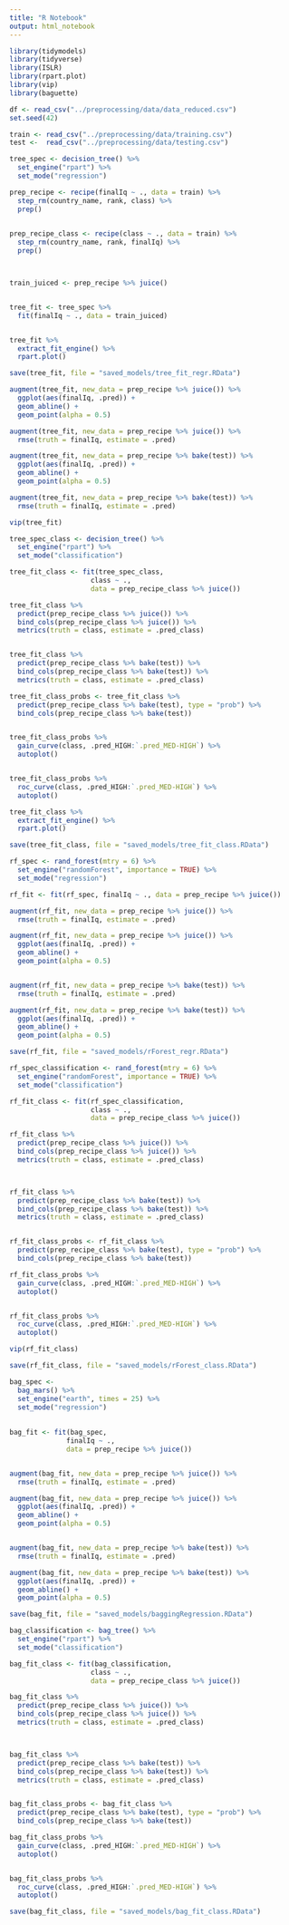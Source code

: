 ```yaml
---
title: "R Notebook"
output: html_notebook
---
```



```r
library(tidymodels)
library(tidyverse)
library(ISLR)
library(rpart.plot)
library(vip)
library(baguette)

df <- read_csv("../preprocessing/data/data_reduced.csv")
set.seed(42)
```


```r
train <- read_csv("../preprocessing/data/training.csv")
test <-  read_csv("../preprocessing/data/testing.csv")
```



```r
tree_spec <- decision_tree() %>%
  set_engine("rpart") %>%
  set_mode("regression")

prep_recipe <- recipe(finalIq ~ ., data = train) %>%
  step_rm(country_name, rank, class) %>%
  prep()
  

prep_recipe_class <- recipe(class ~ ., data = train) %>%
  step_rm(country_name, rank, finalIq) %>%
  prep()



train_juiced <- prep_recipe %>% juice()


tree_fit <- tree_spec %>%
  fit(finalIq ~ ., data = train_juiced)


tree_fit %>%
  extract_fit_engine() %>%
  rpart.plot()

save(tree_fit, file = "saved_models/tree_fit_regr.RData")

```



```r

augment(tree_fit, new_data = prep_recipe %>% juice()) %>%
  ggplot(aes(finalIq, .pred)) +
  geom_abline() +
  geom_point(alpha = 0.5)

augment(tree_fit, new_data = prep_recipe %>% juice()) %>%
  rmse(truth = finalIq, estimate = .pred)

augment(tree_fit, new_data = prep_recipe %>% bake(test)) %>%
  ggplot(aes(finalIq, .pred)) +
  geom_abline() +
  geom_point(alpha = 0.5)

augment(tree_fit, new_data = prep_recipe %>% bake(test)) %>%
  rmse(truth = finalIq, estimate = .pred)
```

```r
vip(tree_fit)
```



```r
tree_spec_class <- decision_tree() %>%
  set_engine("rpart") %>%
  set_mode("classification")

tree_fit_class <- fit(tree_spec_class, 
                    class ~ ., 
                    data = prep_recipe_class %>% juice())

tree_fit_class %>%
  predict(prep_recipe_class %>% juice()) %>%
  bind_cols(prep_recipe_class %>% juice()) %>%
  metrics(truth = class, estimate = .pred_class)


tree_fit_class %>%
  predict(prep_recipe_class %>% bake(test)) %>%
  bind_cols(prep_recipe_class %>% bake(test)) %>%
  metrics(truth = class, estimate = .pred_class)

tree_fit_class_probs <- tree_fit_class %>%
  predict(prep_recipe_class %>% bake(test), type = "prob") %>%
  bind_cols(prep_recipe_class %>% bake(test))


tree_fit_class_probs %>%
  gain_curve(class, .pred_HIGH:`.pred_MED-HIGH`) %>%
  autoplot()


tree_fit_class_probs %>%
  roc_curve(class, .pred_HIGH:`.pred_MED-HIGH`) %>%
  autoplot()

tree_fit_class %>%
  extract_fit_engine() %>%
  rpart.plot()

save(tree_fit_class, file = "saved_models/tree_fit_class.RData")


```


```r
rf_spec <- rand_forest(mtry = 6) %>%
  set_engine("randomForest", importance = TRUE) %>%
  set_mode("regression")

rf_fit <- fit(rf_spec, finalIq ~ ., data = prep_recipe %>% juice())

augment(rf_fit, new_data = prep_recipe %>% juice()) %>%
  rmse(truth = finalIq, estimate = .pred)

augment(rf_fit, new_data = prep_recipe %>% juice()) %>%
  ggplot(aes(finalIq, .pred)) +
  geom_abline() +
  geom_point(alpha = 0.5)


augment(rf_fit, new_data = prep_recipe %>% bake(test)) %>%
  rmse(truth = finalIq, estimate = .pred)

augment(rf_fit, new_data = prep_recipe %>% bake(test)) %>%
  ggplot(aes(finalIq, .pred)) +
  geom_abline() +
  geom_point(alpha = 0.5)

save(rf_fit, file = "saved_models/rForest_regr.RData")

```
```r
rf_spec_classification <- rand_forest(mtry = 6) %>%
  set_engine("randomForest", importance = TRUE) %>%
  set_mode("classification")

rf_fit_class <- fit(rf_spec_classification, 
                    class ~ ., 
                    data = prep_recipe_class %>% juice())

rf_fit_class %>%
  predict(prep_recipe_class %>% juice()) %>%
  bind_cols(prep_recipe_class %>% juice()) %>%
  metrics(truth = class, estimate = .pred_class)



rf_fit_class %>%
  predict(prep_recipe_class %>% bake(test)) %>%
  bind_cols(prep_recipe_class %>% bake(test)) %>%
  metrics(truth = class, estimate = .pred_class)


rf_fit_class_probs <- rf_fit_class %>%
  predict(prep_recipe_class %>% bake(test), type = "prob") %>%
  bind_cols(prep_recipe_class %>% bake(test))

rf_fit_class_probs %>%
  gain_curve(class, .pred_HIGH:`.pred_MED-HIGH`) %>%
  autoplot()


rf_fit_class_probs %>%
  roc_curve(class, .pred_HIGH:`.pred_MED-HIGH`) %>%
  autoplot()

vip(rf_fit_class)

save(rf_fit_class, file = "saved_models/rForest_class.RData")

```

```r
bag_spec <- 
  bag_mars() %>%
  set_engine("earth", times = 25) %>%
  set_mode("regression")
  
  
bag_fit <- fit(bag_spec, 
              finalIq ~ ., 
              data = prep_recipe %>% juice())


augment(bag_fit, new_data = prep_recipe %>% juice()) %>%
  rmse(truth = finalIq, estimate = .pred)

augment(bag_fit, new_data = prep_recipe %>% juice()) %>%
  ggplot(aes(finalIq, .pred)) +
  geom_abline() +
  geom_point(alpha = 0.5)


augment(bag_fit, new_data = prep_recipe %>% bake(test)) %>%
  rmse(truth = finalIq, estimate = .pred)

augment(bag_fit, new_data = prep_recipe %>% bake(test)) %>%
  ggplot(aes(finalIq, .pred)) +
  geom_abline() +
  geom_point(alpha = 0.5)

save(bag_fit, file = "saved_models/baggingRegression.RData")

```

```r
bag_classification <- bag_tree() %>%
  set_engine("rpart") %>%
  set_mode("classification")

bag_fit_class <- fit(bag_classification, 
                    class ~ ., 
                    data = prep_recipe_class %>% juice())

bag_fit_class %>%
  predict(prep_recipe_class %>% juice()) %>%
  bind_cols(prep_recipe_class %>% juice()) %>%
  metrics(truth = class, estimate = .pred_class)



bag_fit_class %>%
  predict(prep_recipe_class %>% bake(test)) %>%
  bind_cols(prep_recipe_class %>% bake(test)) %>%
  metrics(truth = class, estimate = .pred_class)


bag_fit_class_probs <- bag_fit_class %>%
  predict(prep_recipe_class %>% bake(test), type = "prob") %>%
  bind_cols(prep_recipe_class %>% bake(test))

bag_fit_class_probs %>%
  gain_curve(class, .pred_HIGH:`.pred_MED-HIGH`) %>%
  autoplot()


bag_fit_class_probs %>%
  roc_curve(class, .pred_HIGH:`.pred_MED-HIGH`) %>%
  autoplot()

save(bag_fit_class, file = "saved_models/bag_fit_class.RData")

```


